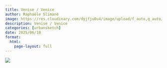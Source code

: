 ```yaml
---
title: Venise / Venice
author: Raphaële Slimane
image: https://res.cloudinary.com/dyjfju0u4/image/upload/f_auto,q_auto/v1757411653/linge_etendu_qzlv83.png
description: Venise / Venice
categories: [urbansketch]
date: 2025/06/18
format:
  html:
    page-layout: full
---
```


![](https://res.cloudinary.com/dyjfju0u4/image/upload/f_auto,q_auto/v1757411653/linge_etendu_qzlv83.png)

